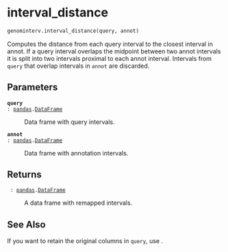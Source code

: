 # interval_distance { #genominterv.interval_distance }

```python
genominterv.interval_distance(query, annot)
```

Computes the distance from each query interval to the closest interval in
annot. If a query interval overlaps the midpoint between two annot intervals
it is split into two intervals proximal to each annot interval.    Intervals
from ``query`` that overlap intervals in ``annot`` are discarded.

## Parameters {.doc-section .doc-section-parameters}

<code>[**query**]{.parameter-name} [:]{.parameter-annotation-sep} [[pandas](`pandas`).[DataFrame](`pandas.DataFrame`)]{.parameter-annotation}</code>

:   Data frame with query intervals.

<code>[**annot**]{.parameter-name} [:]{.parameter-annotation-sep} [[pandas](`pandas`).[DataFrame](`pandas.DataFrame`)]{.parameter-annotation}</code>

:   Data frame with annotation intervals.

## Returns {.doc-section .doc-section-returns}

<code>[]{.parameter-name} [:]{.parameter-annotation-sep} [[pandas](`pandas`).[DataFrame](`pandas.DataFrame`)]{.parameter-annotation}</code>

:   A data frame with remapped intervals.

## See Also {.doc-section .doc-section-see-also}

If you want to retain the original columns in `query`, use [](`~genominterv.remap_interval_data`).